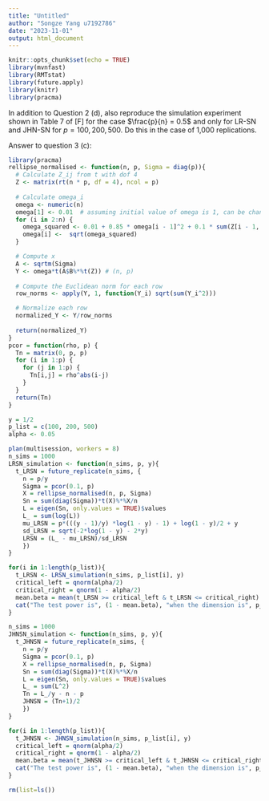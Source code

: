```yaml
---
title: "Untitled"
author: "Songze Yang u7192786"
date: "2023-11-01"
output: html_document
---
```


```r
knitr::opts_chunk$set(echo = TRUE)
library(mvnfast)
library(RMTstat)
library(future.apply)
library(knitr)
library(pracma)
```

In addition to Question 2 (d), also reproduce the simulation experiment shown in Table 7 of [F] for the case $\frac{p}{n} = 0.5$ and only for LR-SN and JHN-SN for $p = 100, 200, 500$. Do this in the case of 1,000 replications.

Answer to question 3 (c):

```r
library(pracma)
rellipse_normalised <- function(n, p, Sigma = diag(p)){
  # Calculate Z_ij from t with dof 4
  Z <- matrix(rt(n * p, df = 4), ncol = p)
  
  # Calculate omega_i
  omega <- numeric(n)
  omega[1] <- 0.01  # assuming initial value of omega is 1, can be changed
  for (i in 2:n) {
    omega_squared <- 0.01 + 0.85 * omega[i - 1]^2 + 0.1 * sum(Z[i - 1, ]^2) / sum(diag(Sigma))
    omega[i] <-  sqrt(omega_squared)
  }

  # Compute x
  A <- sqrtm(Sigma)
  Y <- omega*t(A$B%*%t(Z)) # (n, p)
  
  # Compute the Euclidean norm for each row
  row_norms <- apply(Y, 1, function(Y_i) sqrt(sum(Y_i^2)))

  # Normalize each row
  normalized_Y <- Y/row_norms
  
  return(normalized_Y)
}
pcor = function(rho, p) {
  Tn = matrix(0, p, p)
  for (i in 1:p) {
    for (j in 1:p) {
      Tn[i,j] = rho^abs(i-j)
    }
  }
  return(Tn)
}
```

```r
y = 1/2
p_list = c(100, 200, 500)
alpha <- 0.05
```

```r
plan(multisession, workers = 8)
n_sims = 1000
LRSN_simulation <- function(n_sims, p, y){
  t_LRSN = future_replicate(n_sims, {
    n = p/y
    Sigma = pcor(0.1, p)
    X = rellipse_normalised(n, p, Sigma)
    Sn = sum(diag(Sigma))*t(X)%*%X/n
    L = eigen(Sn, only.values = TRUE)$values
    L_ = sum(log(L))
    mu_LRSN = p*(((y - 1)/y) *log(1 - y) - 1) + log(1 - y)/2 + y
    sd_LRSN = sqrt(-2*log(1 - y) - 2*y)
    LRSN = (L_ - mu_LRSN)/sd_LRSN
    })
}

for(i in 1:length(p_list)){
  t_LRSN <- LRSN_simulation(n_sims, p_list[i], y)
  critical_left = qnorm(alpha/2)
  critical_right = qnorm(1 - alpha/2)
  mean.beta = mean(t_LRSN >= critical_left & t_LRSN <= critical_right)
  cat("The test power is", (1 - mean.beta), "when the dimension is", p_list[i],"\n")
}
```

```r
n_sims = 1000
JHNSN_simulation <- function(n_sims, p, y){
  t_JHNSN = future_replicate(n_sims, {
    n = p/y
    Sigma = pcor(0.1, p)
    X = rellipse_normalised(n, p, Sigma)
    Sn = sum(diag(Sigma))*t(X)%*%X/n
    L = eigen(Sn, only.values = TRUE)$values
    L_ = sum(L^2)
    Tn = L_/y - n - p
    JHNSN = (Tn+1)/2
    })
}

for(i in 1:length(p_list)){
  t_JHNSN <- JHNSN_simulation(n_sims, p_list[i], y)
  critical_left = qnorm(alpha/2)
  critical_right = qnorm(1 - alpha/2)
  mean.beta = mean(t_JHNSN >= critical_left & t_JHNSN <= critical_right)
  cat("The test power is", (1 - mean.beta), "when the dimension is", p_list[i],"\n")
}
```

```r
rm(list=ls())
```

